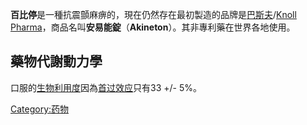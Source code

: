 {{medical}}
{{unreferenced|time=2010-11-28T07:26:57+00:00}}
{{drugbox
| verifiedrevid = 387898628
| IUPAC_name = (1''RS'',2''SR'',4''RS'')-1-(bicyclo[2.2.1]hept-5-en-2-yl)-1-phenyl-3-(piperidin- 1-yl)propan-1-ol
| image = Biperiden Stereoisomers.png
| imagename = 1 : 1 mixture (racemate)
| image2 = Biperiden-3D-sticks.png
| UNII_Ref = {{fdacite|correct|FDA}}
| UNII = 0FRP6G56LD
| InChI = 1/C21H29NO/c23-21(19-7-3-1-4-8-19,11-14-22-12-5-2-6-13-22)20-16-17-9-10-18(20)15-17/h1,3-4,7-10,17-18,20,23H,2,5-6,11-16H2
| InChIKey = YSXKPIUOCJLQIE-UHFFFAOYAP
| CAS_number_Ref = {{cascite|correct|CAS}}
| CAS_number = 514-65-8
| ChemSpiderID_Ref = {{chemspidercite|correct|chemspider}}
| ChemSpiderID = 2289
| ATC_prefix = N04
| ATC_suffix = AA02
| PubChem = 2381
| DrugBank_Ref = {{drugbankcite|changed|??}}
| DrugBank = APRD00725
| DrugBank2_Ref = {{drugbankcite|correct|drugbank}}
| DrugBank2 = DB00810
| UNII_Ref = {{fdacite|correct|FDA}}
| KEGG_Ref = {{keggcite|correct|kegg}}
| KEGG = D00779
| ChEBI_Ref = {{ebicite|correct|EBI}}
| ChEBI = 3112
| ChEMBL_Ref = {{ebicite|correct|EBI}}
| ChEMBL = 1101
| C = 21 | H = 29 | N = 1 | O = 1
| molecular_weight = 311.461 g/mol
| smiles = OC(c1ccccc1)(CCN2CCCCC2)C4C3\C=C/C(C3)C4
| bioavailability = 33 ± 5% (oral)
| protein_bound = 60%
| metabolism = [[Liver|Hepatic]] [[hydroxylation|hydroxylation]]
| elimination_half-life = 18 to 24 hours
| excretion = [[Kidney|Renal]]
| pregnancy_AU = B2
| pregnancy_US = C
| legal_US = Rx-only
| routes_of_administration = Oral, [[intramuscular_injection|IM]], [[intravenous_therapy|IV]]
}}

'''百比停'''是一種抗震顫麻痹的，現在仍然存在最初製造的品牌是[[巴斯夫|巴斯夫]]/[[Knoll_Pharma|Knoll Pharma]]，商品名叫'''安易能錠'''（'''Akineton'''）。其非專利藥在世界各地使用。

==藥物代謝動力學==
口服的[[生物利用度|生物利用度]]因為[[首过效应|首过效应]]只有33 +/- 5%。

{{Hallucinogens}}

[[Category:药物|Category:药物]]